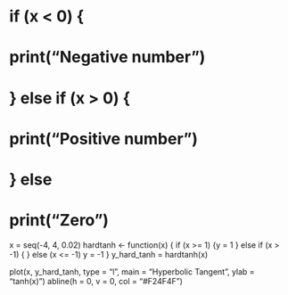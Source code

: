 # if (x < 0) {
#     print("Negative number")
# } else if (x > 0) {
#     print("Positive number")
# } else
#     print("Zero")

x = seq(-4, 4, 0.02)
hardtanh <- function(x) {
    if (x >= 1) {y = 1
    } else if (x > -1) {
    } else (x <= -1) y = -1
}
y_hard_tanh = hardtanh(x)

plot(x, y_hard_tanh, 
     type = "l",
     main = "Hyperbolic Tangent",
     ylab = "tanh(x)")
abline(h = 0, v = 0, col = "#F24F4F")